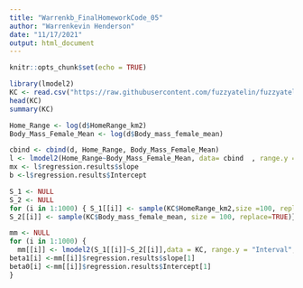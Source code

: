 ```yaml
---
title: "Warrenkb_FinalHomeworkCode_05"
author: "Warrenkevin Henderson"
date: "11/17/2021"
output: html_document
---
```

```r
knitr::opts_chunk$set(echo = TRUE)
```

```r
library(lmodel2)
KC <- read.csv("https://raw.githubusercontent.com/fuzzyatelin/fuzzyatelin.github.io/master/AN588_Fall21/KamilarAndCooperData.csv")
head(KC)
summary(KC)
````
```r
Home_Range <- log(d$HomeRange_km2)
Body_Mass_Female_Mean <- log(d$Body_mass_female_mean)
```
```r
cbind <- cbind(d, Home_Range, Body_Mass_Female_Mean)
l <- lmodel2(Home_Range~Body_Mass_Female_Mean, data= cbind  , range.y ="Interval" , range.x="Relative"  , nperm=0)
mx <- l$regression.results$slope
b <-l$regression.results$Intercept
```

```r
S_1 <- NULL
S_2 <- NULL
for (i in 1:1000) { S_1[[i]] <- sample(KC$HomeRange_km2,size =100, replace=TRUE) 
S_2[[i]] <- sample(KC$Body_mass_female_mean, size = 100, replace=TRUE)}

```
```r
mm <- NULL
for (i in 1:1000) {
  mm[[i]] <- lmodel2(S_1[[i]]~S_2[[i]],data = KC, range.y = "Interval", range.x = "relative")
beta1[i] <-mm[[i]]$regression.results$slope[1]
beta0[i] <-mm[[i]]$regression.results$Intercept[1]
}
```

